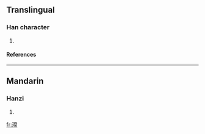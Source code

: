 ==Translingual==
===Han character===
{{Han char|rn=96|rad=玉|as=11|sn=15|four=|canj=一土火月月 (MGFBB)}}
# {{defn|Han|sort=玉11}}
====References====
{{Han ref|kx=0740.130|dkj=21182|hdz=21135.010|uh=747A|ud=29818}}

----
==Mandarin==
===Hanzi===
{{cmn-hanzi|pin=[[cháng]] (chang2)|wg=ch'ang<sup>2</sup>}}
# {{defn|Mandarin}}

[[fr:瑺]]